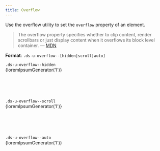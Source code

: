 ```yaml
---
title: Overflow
---
```


Use the overflow utility to set the `overflow` property of an element.

> The overflow property specifies whether to clip content, render scrollbars or just display content when it overflows its block level container. &mdash; [MDN](https://developer.mozilla.org/en-US/docs/Web/CSS/overflow)

**Format**: `.ds-u-overflow--[hidden|scroll|auto]`

<EmbeddedExample>
  <section>
    <article class="ds-u-margin-bottom--3">
      <code class="ds-u-margin-bottom--1">.ds-u-overflow--hidden</code>
      <div class="ds-u-overflow--hidden ds-u-border--1 ds-u-padding--2" style="height: 100px">
        <div class="ds-u-measure--narrow utility-example">{loremIpsumGenerator('l')}</div>
      </div>
    </article>
    <article class="ds-u-margin-bottom--3">
      <code class="ds-u-margin-bottom--1">.ds-u-overflow--scroll</code>
      <div class="ds-u-overflow--scroll ds-u-border--1 ds-u-padding--2" style="height: 100px">
        <div class="ds-u-measure--narrow utility-example">{loremIpsumGenerator('l')}</div>
      </div>
    </article>
    <article class="ds-u-margin-bottom--3">
      <code class="ds-u-margin-bottom--1">.ds-u-overflow--auto</code>
      <div class="ds-u-overflow--auto ds-u-border--1 ds-u-padding--2" style="height: 100px">
        <div class="ds-u-measure--narrow utility-example">{loremIpsumGenerator('l')}</div>
      </div>
    </article>
  </section>
</EmbeddedExample>
